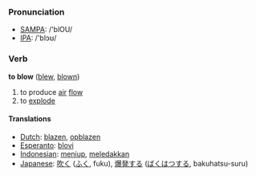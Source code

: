 === Pronunciation ===
*[[w:SAMPA|SAMPA]]: /'blOU/
*[[w:IPA|IPA]]: /'blɔʊ/

=== Verb ===

'''to blow''' ([[blew]], [[blown]])

# to produce [[air]] [[flow]]
# to [[explode]]

==== Translations ====
*[[Dutch]]: [[blazen]], [[opblazen]]
*[[Esperanto]]: [[blovi]]
*[[Indonesian]]: [[tiup|meniup]], [[ledak|meledakkan]]
*[[Japanese]]: [[吹く]] ([[ふく]], fuku), [[爆発]]する ([[ばくはつ]]する, bakuhatsu-suru)